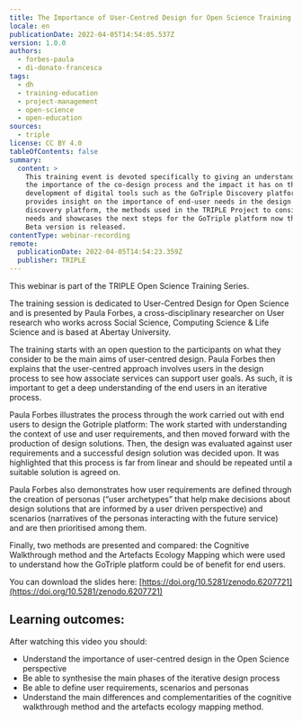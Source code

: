 ```yaml
---
title: The Importance of User-Centred Design for Open Science Training
locale: en
publicationDate: 2022-04-05T14:54:05.537Z
version: 1.0.0
authors:
  - forbes-paula
  - di-donato-francesca
tags:
  - dh
  - training-education
  - project-management
  - open-science
  - open-education
sources:
  - triple
license: CC BY 4.0
tableOfContents: false
summary:
  content: >
    This training event is devoted specifically to giving an understanding of
    the importance of the co-design process and the impact it has on the
    development of digital tools such as the GoTriple Discovery platform. It
    provides insight on the importance of end-user needs in the design of a
    discovery platform, the methods used in the TRIPLE Project to consider user
    needs and showcases the next steps for the GoTriple platform now that the
    Beta version is released.
contentType: webinar-recording
remote:
  publicationDate: 2022-04-05T14:54:23.359Z
  publisher: TRIPLE
---
```

This webinar is part of the TRIPLE Open Science Training Series.

The training session is dedicated to User-Centred Design for Open Science and is presented by Paula Forbes, a cross-disciplinary researcher on User research who works across Social Science, Computing Science & Life Science and is based at Abertay University.

The training starts with an open question to the participants on what they consider to be the main aims of user-centred design. Paula Forbes then explains that the user-centred approach involves users in the design process to see how associate services can support user goals. As such, it is important to get a deep understanding of the end users in an iterative process.

Paula Forbes illustrates the process through the work carried out with end users to design the Gotriple platform: The work started with understanding the context of use and user requirements, and then moved forward with the production of design solutions. Then, the design was evaluated against user requirements and a successful design solution was decided upon. It was highlighted that this process is far from linear and should be repeated until a suitable solution is agreed on.

Paula Forbes also demonstrates how user requirements are defined through the creation of personas (“user archetypes” that help make decisions about design solutions that are informed by a user driven perspective) and scenarios (narratives of the personas interacting with the future service) and are then prioritised among them.

Finally, two methods are presented and compared: the Cognitive Walkthrough method and the Artefacts Ecology Mapping which were used to understand how the GoTriple platform could be of benefit for end users.

You can download the slides here: [https://doi.org/10.5281/zenodo.6207721](https://doi.org/10.5281/zenodo.6207721)

## Learning outcomes:

After watching this video you should:

* Understand the importance of user-centred design in the Open Science perspective
* Be able to synthesise the main phases of the iterative design process
* Be able to define user requirements, scenarios and personas
* Understand the main differences and complementarities of the cognitive walkthrough method and the artefacts ecology mapping method.

<VideoCard provider="youtube" id="PpqtSWX4azI" title="The Importance of User-Centred Design for Open Science" subtitle="Click here to view" image="images/paula-forbes.png" />


